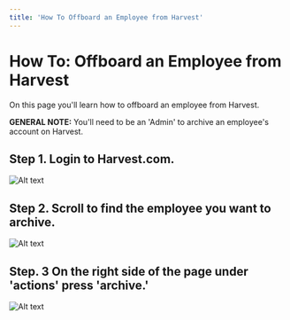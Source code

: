 ```yaml
---
title: 'How To Offboard an Employee from Harvest'
---
```


# How To: Offboard an Employee from Harvest

On this page you'll learn how to offboard an employee from Harvest.

**GENERAL NOTE:** You'll need to be an 'Admin' to archive an employee's account on Harvest.

## Step 1. Login to Harvest.com.

![Alt text](/img/Offboard_Harvest_1.png 'title')

## Step 2. Scroll to find the employee you want to archive. 

![Alt text](/img/Offboard_Harvest_2.png 'title')

## Step. 3 On the right side of the page under 'actions' press 'archive.'

![Alt text](/img/Offboard_Harvest_3.png 'title')